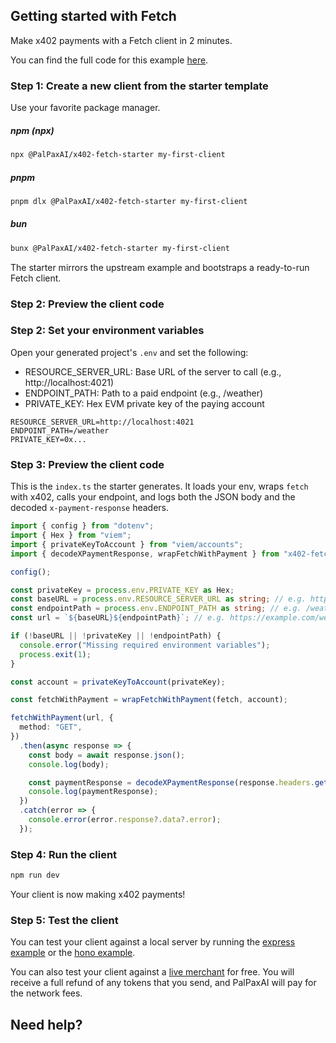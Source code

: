 
## Getting started with Fetch

Make x402 payments with a Fetch client in 2 minutes.

<Note>You can find the full code for this example [here](https://github.com/coinbase/x402/tree/0dfd3e683f1563543bd62a3ad84cbc6851d4054b/examples/typescript/clients/fetch).</Note>

### Step 1: Create a new client from the starter template

Use your favorite package manager.

##### npm (npx)
```bash
npx @PalPaxAI/x402-fetch-starter my-first-client
```

##### pnpm
```bash
pnpm dlx @PalPaxAI/x402-fetch-starter my-first-client
```

##### bun
```bash
bunx @PalPaxAI/x402-fetch-starter my-first-client
```

The starter mirrors the upstream example and bootstraps a ready-to-run Fetch client.


### Step 2: Preview the client code

### Step 2: Set your environment variables

Open your generated project's `.env` and set the following:

- RESOURCE_SERVER_URL: Base URL of the server to call (e.g., http://localhost:4021)
- ENDPOINT_PATH: Path to a paid endpoint (e.g., /weather)
- PRIVATE_KEY: Hex EVM private key of the paying account

```env
RESOURCE_SERVER_URL=http://localhost:4021
ENDPOINT_PATH=/weather
PRIVATE_KEY=0x...
```

### Step 3: Preview the client code

This is the `index.ts` the starter generates. It loads your env, wraps `fetch` with x402, calls your endpoint, and logs both the JSON body and the decoded `x-payment-response` headers.

```ts
import { config } from "dotenv";
import { Hex } from "viem";
import { privateKeyToAccount } from "viem/accounts";
import { decodeXPaymentResponse, wrapFetchWithPayment } from "x402-fetch";

config();

const privateKey = process.env.PRIVATE_KEY as Hex;
const baseURL = process.env.RESOURCE_SERVER_URL as string; // e.g. https://example.com
const endpointPath = process.env.ENDPOINT_PATH as string; // e.g. /weather
const url = `${baseURL}${endpointPath}`; // e.g. https://example.com/weather

if (!baseURL || !privateKey || !endpointPath) {
  console.error("Missing required environment variables");
  process.exit(1);
}

const account = privateKeyToAccount(privateKey);

const fetchWithPayment = wrapFetchWithPayment(fetch, account);

fetchWithPayment(url, {
  method: "GET",
})
  .then(async response => {
    const body = await response.json();
    console.log(body);

    const paymentResponse = decodeXPaymentResponse(response.headers.get("x-payment-response")!);
    console.log(paymentResponse);
  })
  .catch(error => {
    console.error(error.response?.data?.error);
  });
```

### Step 4: Run the client

```bash
npm run dev
```

<Check>
  Your client is now making x402 payments!
</Check>

### Step 5: Test the client

You can test your client against a local server by running the [express example](/x402/servers/typescript/express) or the [hono example](/x402/servers/typescript/hono).  

You can also test your client against a [live merchant](https://x402.PalPaxAI.network) for free. You will receive a full refund of any tokens that you send, and PalPaxAI will pay for the network fees.

## Need help?

<DiscordHelpCard />
